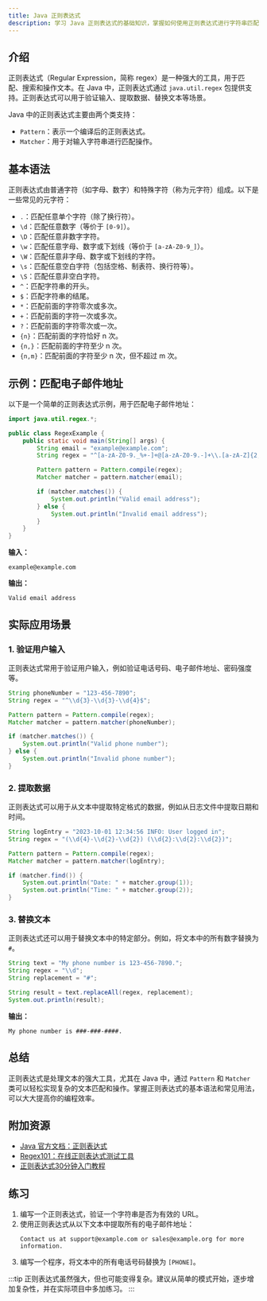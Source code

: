 ```yaml
---
title: Java 正则表达式
description: 学习 Java 正则表达式的基础知识，掌握如何使用正则表达式进行字符串匹配、搜索和替换操作。
---
```


## 介绍

正则表达式（Regular Expression，简称 regex）是一种强大的工具，用于匹配、搜索和操作文本。在 Java 中，正则表达式通过 `java.util.regex` 包提供支持。正则表达式可以用于验证输入、提取数据、替换文本等场景。

Java 中的正则表达式主要由两个类支持：
- `Pattern`：表示一个编译后的正则表达式。
- `Matcher`：用于对输入字符串进行匹配操作。

## 基本语法

正则表达式由普通字符（如字母、数字）和特殊字符（称为元字符）组成。以下是一些常见的元字符：

- `.`：匹配任意单个字符（除了换行符）。
- `\d`：匹配任意数字（等价于 `[0-9]`）。
- `\D`：匹配任意非数字字符。
- `\w`：匹配任意字母、数字或下划线（等价于 `[a-zA-Z0-9_]`）。
- `\W`：匹配任意非字母、数字或下划线的字符。
- `\s`：匹配任意空白字符（包括空格、制表符、换行符等）。
- `\S`：匹配任意非空白字符。
- `^`：匹配字符串的开头。
- `$`：匹配字符串的结尾。
- `*`：匹配前面的字符零次或多次。
- `+`：匹配前面的字符一次或多次。
- `?`：匹配前面的字符零次或一次。
- `{n}`：匹配前面的字符恰好 n 次。
- `{n,}`：匹配前面的字符至少 n 次。
- `{n,m}`：匹配前面的字符至少 n 次，但不超过 m 次。

## 示例：匹配电子邮件地址

以下是一个简单的正则表达式示例，用于匹配电子邮件地址：

```java
import java.util.regex.*;

public class RegexExample {
    public static void main(String[] args) {
        String email = "example@example.com";
        String regex = "^[a-zA-Z0-9._%+-]+@[a-zA-Z0-9.-]+\\.[a-zA-Z]{2,}$";

        Pattern pattern = Pattern.compile(regex);
        Matcher matcher = pattern.matcher(email);

        if (matcher.matches()) {
            System.out.println("Valid email address");
        } else {
            System.out.println("Invalid email address");
        }
    }
}
```

**输入：**
```
example@example.com
```

**输出：**
```
Valid email address
```

## 实际应用场景

### 1. 验证用户输入

正则表达式常用于验证用户输入，例如验证电话号码、电子邮件地址、密码强度等。

```java
String phoneNumber = "123-456-7890";
String regex = "^\\d{3}-\\d{3}-\\d{4}$";

Pattern pattern = Pattern.compile(regex);
Matcher matcher = pattern.matcher(phoneNumber);

if (matcher.matches()) {
    System.out.println("Valid phone number");
} else {
    System.out.println("Invalid phone number");
}
```

### 2. 提取数据

正则表达式可以用于从文本中提取特定格式的数据，例如从日志文件中提取日期和时间。

```java
String logEntry = "2023-10-01 12:34:56 INFO: User logged in";
String regex = "(\\d{4}-\\d{2}-\\d{2}) (\\d{2}:\\d{2}:\\d{2})";

Pattern pattern = Pattern.compile(regex);
Matcher matcher = pattern.matcher(logEntry);

if (matcher.find()) {
    System.out.println("Date: " + matcher.group(1));
    System.out.println("Time: " + matcher.group(2));
}
```

### 3. 替换文本

正则表达式还可以用于替换文本中的特定部分。例如，将文本中的所有数字替换为 `#`。

```java
String text = "My phone number is 123-456-7890.";
String regex = "\\d";
String replacement = "#";

String result = text.replaceAll(regex, replacement);
System.out.println(result);
```

**输出：**
```
My phone number is ###-###-####.
```

## 总结

正则表达式是处理文本的强大工具，尤其在 Java 中，通过 `Pattern` 和 `Matcher` 类可以轻松实现复杂的文本匹配和操作。掌握正则表达式的基本语法和常见用法，可以大大提高你的编程效率。

## 附加资源

- [Java 官方文档：正则表达式](https://docs.oracle.com/javase/tutorial/essential/regex/)
- [Regex101：在线正则表达式测试工具](https://regex101.com/)
- [正则表达式30分钟入门教程](https://deerchao.cn/tutorials/regex/regex.htm)

## 练习

1. 编写一个正则表达式，验证一个字符串是否为有效的 URL。
2. 使用正则表达式从以下文本中提取所有的电子邮件地址：
   ```
   Contact us at support@example.com or sales@example.org for more information.
   ```
3. 编写一个程序，将文本中的所有电话号码替换为 `[PHONE]`。

:::tip
正则表达式虽然强大，但也可能变得复杂。建议从简单的模式开始，逐步增加复杂性，并在实际项目中多加练习。
:::